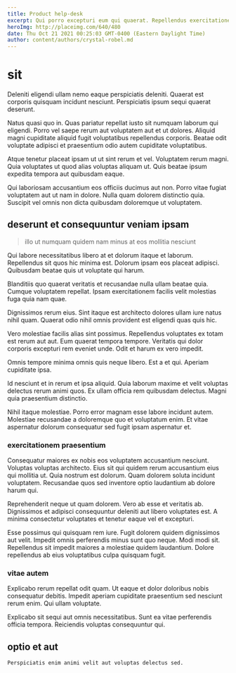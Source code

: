 ```yaml
---
title: Product help-desk
excerpt: Qui porro excepturi eum qui quaerat. Repellendus exercitationem alias et voluptates magni magni numquam. Ex consequatur iste beatae dolorum quidem quia nisi.
heroImg: http://placeimg.com/640/480
date: Thu Oct 21 2021 00:25:03 GMT-0400 (Eastern Daylight Time)
author: content/authors/crystal-robel.md
---
```

# sit

Deleniti eligendi ullam nemo eaque perspiciatis deleniti. Quaerat est corporis quisquam incidunt nesciunt. Perspiciatis ipsum sequi quaerat deserunt.
  
Natus quasi quo in. Quas pariatur repellat iusto sit numquam laborum qui eligendi. Porro vel saepe rerum aut voluptatem aut et ut dolores. Aliquid magni cupiditate aliquid fugit voluptatibus repellendus corporis. Beatae odit voluptate adipisci et praesentium odio autem cupiditate voluptatibus.
  
Atque tenetur placeat ipsam ut ut sint rerum et vel. Voluptatem rerum magni. Quia voluptates ut quod alias voluptas aliquam ut. Quis beatae ipsum expedita tempora aut quibusdam eaque.
  
Qui laboriosam accusantium eos officiis ducimus aut non. Porro vitae fugiat voluptatem aut ut nam in dolore. Nulla quam dolorem distinctio quia. Suscipit vel omnis non dicta quibusdam doloremque ut voluptatem.

## deserunt et consequuntur veniam ipsam

> illo ut numquam quidem nam minus at eos mollitia nesciunt

Qui labore necessitatibus libero at et dolorum itaque et laborum. Repellendus sit quos hic minima est. Dolorum ipsam eos placeat adipisci. Quibusdam beatae quis ut voluptate qui harum.
  
Blanditiis quo quaerat veritatis et recusandae nulla ullam beatae quia. Cumque voluptatem repellat. Ipsam exercitationem facilis velit molestias fuga quia nam quae.
  
Dignissimos rerum eius. Sint itaque est architecto dolores ullam iure natus nihil quam. Quaerat odio nihil omnis provident est eligendi quas quis hic.
  
Vero molestiae facilis alias sint possimus. Repellendus voluptates ex totam est rerum aut aut. Eum quaerat tempora tempore. Veritatis qui dolor corporis excepturi rem eveniet unde. Odit et harum ex vero impedit.
  
Omnis tempore minima omnis quis neque libero. Est a et qui. Aperiam cupiditate ipsa.
  
Id nesciunt et in rerum et ipsa aliquid. Quia laborum maxime et velit voluptas delectus rerum animi quos. Ex ullam officia rem quibusdam delectus. Magni quia praesentium distinctio.
  
Nihil itaque molestiae. Porro error magnam esse labore incidunt autem. Molestiae recusandae a doloremque quo et voluptatum enim. Et vitae aspernatur dolorum consequatur sed fugit ipsam aspernatur et.

### exercitationem praesentium

Consequatur maiores ex nobis eos voluptatem accusantium nesciunt. Voluptas voluptas architecto. Eius sit qui quidem rerum accusantium eius qui mollitia ut. Quia nostrum est dolorum. Quam dolorem soluta incidunt voluptatem. Recusandae quos sed inventore optio laudantium ab dolore harum qui.
  
Reprehenderit neque ut quam dolorem. Vero ab esse et veritatis ab. Dignissimos et adipisci consequuntur deleniti aut libero voluptates est. A minima consectetur voluptates et tenetur eaque vel et excepturi.
  
Esse possimus qui quisquam rem iure. Fugit dolorem quidem dignissimos aut velit. Impedit omnis perferendis minus sunt quo neque. Modi modi sit. Repellendus sit impedit maiores a molestiae quidem laudantium. Dolore repellendus ab eius voluptatibus culpa quisquam fugit.

### vitae autem

Explicabo rerum repellat odit quam. Ut eaque et dolor doloribus nobis consequatur debitis. Impedit aperiam cupiditate praesentium sed nesciunt rerum enim. Qui ullam voluptate.
  
Explicabo sit sequi aut omnis necessitatibus. Sunt ea vitae perferendis officia tempora. Reiciendis voluptas consequuntur qui.

## optio et aut

```text
Perspiciatis enim animi velit aut voluptas delectus sed.
```

